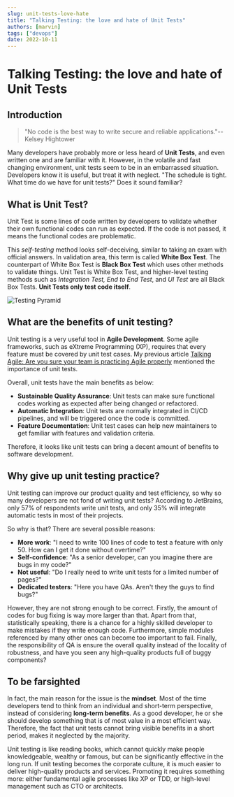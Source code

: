 ```yaml
---
slug: unit-tests-love-hate
title: "Talking Testing: the love and hate of Unit Tests"
authors: [marvin]
tags: ["devops"]
date: 2022-10-11
---
```



# Talking Testing: the love and hate of Unit Tests

## Introduction

> "No code is the best way to write secure and reliable applications."--Kelsey Hightower

Many developers have probably more or less heard of **Unit Tests**, and even written one and are familiar with it. However, in the volatile and fast changing environment, unit tests seem to be in an embarrassed situation. Developers know it is useful, but treat it with neglect. "The schedule is tight. What time do we have for unit tests?" Does it sound familiar?

## What is Unit Test?

Unit Test is some lines of code written by developers to validate whether their own functional codes can run as expected. If the code is not passed, it means the functional codes are problematic.

This *self-testing* method looks self-deceiving, similar to taking an exam with official answers. In validation area, this term is called **White Box Test**. The counterpart of White Box Test is **Black Box Test** which uses other methods to validate things. Unit Test is White Box Test, and higher-level testing methods such as *Integration Test,* *End to End Test*, and *UI Test* are all Black Box Tests. **Unit Tests only test code itself**.

![Testing Pyramid](https://codao.crawlab.cn/images/2022-10-11-013816.png)

## What are the benefits of unit testing?

Unit testing is a very useful tool in **Agile Development**. Some agile frameworks, such as eXtreme Programming (XP), requires that every feature must be covered by unit test cases. My previous article [Talking Agile: Are you sure your team is practicing Agile properly](https://dev.to/tikazyq/talking-agile-are-you-sure-your-team-is-practicing-agile-properly-1l5) mentioned the importance of unit tests.

Overall, unit tests have the main benefits as below:

- **Sustainable Quality Assurance**: Unit tests can make sure functional codes working as expected after being changed or refactored.
- **Automatic Integration**: Unit tests are normally integrated in CI/CD pipelines, and will be triggered once the code is committed. 
- **Feature Documentation**: Unit test cases can help new maintainers to get familiar with features and validation criteria.

Therefore, it looks like unit tests can bring a decent amount of benefits to software development. 

## Why give up unit testing practice?

Unit testing can improve our product quality and test efficiency, so why so many developers are not fond of writing unit tests? According to JetBrains, only 57% of respondents write unit tests, and only 35% will integrate automatic tests in most of their projects.

So why is that? There are several possible reasons:

- **More work**: "I need to write 100 lines of code to test a feature with only 50. How can I get it done without overtime?"
- **Self-confidence**: "As a senior developer, can you imagine there are bugs in my code?"
- **Not useful**: "Do I really need to write unit tests for a limited number of pages?"
- **Dedicated testers**: "Here you have QAs. Aren't they the guys to find bugs?"

However, they are not strong enough to be correct. Firstly, the amount of codes for bug fixing is way more larger than that. Apart from that, statistically speaking, there is a chance for a highly skilled developer to make mistakes if they write enough code. Furthermore, simple modules referenced by many other ones can become too important to fail. Finally, the responsibility of QA is ensure the overall quality instead of the locality of robustness, and have you seen any high-quality products full of buggy components?

## To be farsighted

In fact, the main reason for the issue is the **mindset**. Most of the time developers tend to think from an individual and short-term perspective, instead of considering **long-term benefits**. As a good developer, he or she should develop something that is of most value in a most efficient way. Therefore, the fact that unit tests cannot bring visible benefits in a short period, makes it neglected by the majority.

Unit testing is like reading books, which cannot quickly make people knowledgeable, wealthy or famous, but can be significantly effective in the long run. If unit testing becomes the corporate culture, it is much easier to deliver high-quality products and services. Promoting it requires something more: either fundamental agile processes like XP or TDD, or high-level management such as CTO or architects.